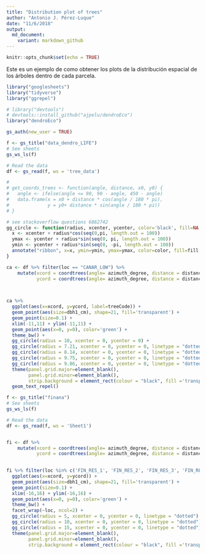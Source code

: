 ```yaml
---
title: "Distribution plot of trees"
author: "Antonio J. Pérez-Luque"
date: "11/6/2018"
output:
  md_document:
    variant: markdown_github
---
```



```r
knitr::opts_chunk$set(echo = TRUE)
```

Este es un ejemplo de como obtener los plots de la distribución espacial de los árboles dentro de cada parcela. 

```r
library("googlesheets")
library("tidyverse")
library("ggrepel")

# library("devtools")
# devtools::install_github("ajpelu/dendroEco")
library("dendroEco")
```



```r
gs_auth(new_user = TRUE) 

f <- gs_title("data_dendro_LIFE")
# See sheets 
gs_ws_ls(f)

# Read the data  
df <- gs_read(f, ws = 'tree_data')

# 
# get_coords_trees <- function(angle, distance, x0, y0) {
#   angle <- ifelse(angle <= 90, 90 - angle, 450 - angle)
#   data.frame(x = x0 + distance * cos(angle / 180 * pi),
#              y = y0+ distance * sin(angle / 180 * pi))
# }

# see stackoverflow questions 6862742
gg_circle <- function(radius, xcenter, ycenter, color='black', fill=NA, ...){
  x <- xcenter + radius*cos(seq(0,pi, length.out = 100))
  ymax <- ycenter + radius*sin(seq(0, pi, length.out = 100))
  ymin <- ycenter + radius*sin(seq(0, -pi, length.out = 100))
  annotate("ribbon", x=x, ymin=ymin, ymax=ymax, color=color, fill=fill, ...)
}

ca <- df %>% filter(loc == "CANAR_LOW") %>% 
    mutate(xcord = coordtrees(angle= azimuth_degree, distance = distance_m)$x,
           ycord = coordtrees(angle= azimuth_degree, distance = distance_m)$y)
  


ca %>%  
  ggplot(aes(x=xcord, y=ycord, label=treeCode)) + 
  geom_point(aes(size=dbh1_cm), shape=21, fill='transparent') +
  geom_point(size=0.1) +
  xlim(-11,11) + ylim(-11,11) + 
  geom_point(aes(x=0, y=0), color='green') +
  theme_bw() +
  gg_circle(radius = 10, xcenter = 0, ycenter = 0) +
  gg_circle(radius = 7.21, xcenter = 0, ycenter = 0, linetype = "dotted") +
  gg_circle(radius = 8.14, xcenter = 0, ycenter = 0, linetype = "dotted") +
  gg_circle(radius = 9.75, xcenter = 0, ycenter = 0, linetype = "dotted") +
  gg_circle(radius = 9.86, xcenter = 0, ycenter = 0, linetype = "dotted") +
  theme(panel.grid.major=element_blank(), 
        panel.grid.minor=element_blank(), 
        strip.background = element_rect(colour = "black", fill ='transparent')) +
  geom_text_repel()
```


```r
f <- gs_title("finana")
# See sheets 
gs_ws_ls(f)

# Read the data  
df <- gs_read(f, ws = 'Sheet1')


fi <- df %>% 
    mutate(xcord = coordtrees(angle= azimuth_degree, distance = distance_m)$x,
           ycord = coordtrees(angle= azimuth_degree, distance = distance_m)$y)
  

fi %>% filter(loc %in% c('FIN_RES_1', 'FIN_RES_2', 'FIN_RES_3', 'FIN_RES_4')) %>% 
  ggplot(aes(x=xcord, y=ycord)) + 
  geom_point(aes(size=dbh1_cm), shape=21, fill='transparent') +
  geom_point(size=0.1) +
  xlim(-16,16) + ylim(-16,16) + 
  geom_point(aes(x=0, y=0), color='green') +
  theme_bw() + 
  facet_wrap(~loc, ncol=2) +
  gg_circle(radius = 5, xcenter = 0, ycenter = 0, linetype = "dotted") +
  gg_circle(radius = 10, xcenter = 0, ycenter = 0, linetype = "dotted") +
  gg_circle(radius = 15, xcenter = 0, ycenter = 0, linetype = "dotted") +
  theme(panel.grid.major=element_blank(), 
        panel.grid.minor=element_blank(), 
        strip.background = element_rect(colour = "black", fill ='transparent')) 

```
